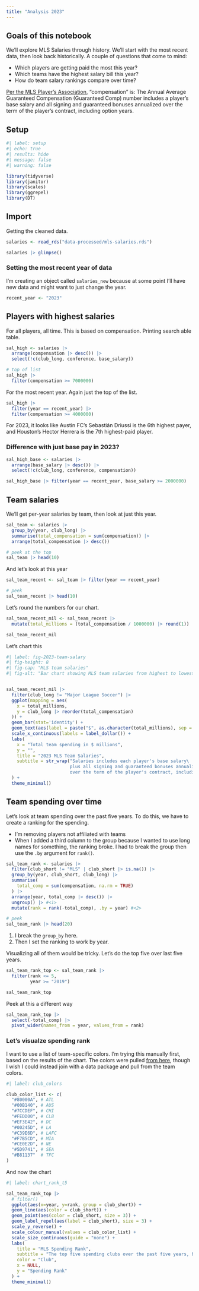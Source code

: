 ```yaml
---
title: "Analysis 2023"
---
```


## Goals of this notebook

We'll explore MLS Salaries through history. We'll start with the most recent data, then look back historically. A couple of questions that come to mind:

- Which players are getting paid the most this year?
- Which teams have the highest salary bill this year?
- How do team salary rankings compare over time?

[Per the MLS Player's Association](https://mlsplayers.org/resources/salary-guide), "compensation" is: The Annual Average Guaranteed Compensation (Guaranteed Comp) number includes a player's base salary and all signing and guaranteed bonuses annualized over the term of the player's contract, including option years.

## Setup

```r
#| label: setup
#| echo: true
#| results: hide
#| message: false
#| warning: false

library(tidyverse)
library(janitor)
library(scales)
library(ggrepel)
library(DT)
```


## Import

Getting the cleaned data.

```r
salaries <- read_rds("data-processed/mls-salaries.rds")

salaries |> glimpse()
```

### Setting the most recent year of data

I'm creating an object called `salaries_new` because at some point I'll have new data and might want to just change the year.

```r
recent_year <- "2023"
```


## Players with highest salaries

For all players, all time. This is based on compensation. Printing search able table.

```r
sal_high <- salaries |> 
  arrange(compensation |> desc()) |> 
  select(!c(club_long, conference, base_salary))

# top of list
sal_high |> 
  filter(compensation >= 7000000)
```

For the most recent year. Again just the top of the list.

```r
sal_high |> 
  filter(year == recent_year) |> 
  filter(compensation >= 4000000)
```

For 2023, it looks like Austin FC's Sebastián Driussi is the 6th highest payer, and Houston's Hector Herrera is the 7th highest-paid player.

### Difference with just base pay in 2023?

```r
sal_high_base <- salaries |> 
  arrange(base_salary |> desc()) |> 
  select(!c(club_long, conference, compensation))

sal_high_base |> filter(year == recent_year, base_salary >= 2000000) 
```


## Team salaries

We'll get per-year salaries by team, then look at just this year.

```r
sal_team <- salaries |> 
  group_by(year, club_long) |> 
  summarise(total_compensation = sum(compensation)) |> 
  arrange(total_compensation |> desc())

# peek at the top
sal_team |> head(10)
```

And let's look at this year

```r
sal_team_recent <- sal_team |> filter(year == recent_year)

# peek
sal_team_recent |> head(10)
```

Let's round the numbers for our chart.

```r
sal_team_recent_mil <- sal_team_recent |> 
  mutate(total_millions = (total_compensation / 1000000) |> round(1))

sal_team_recent_mil
```



Let's chart this

```r
#| label: fig-2023-team-salary
#| fig-height: 8
#| fig-cap: "MLS team salaries"
#| fig-alt: "Bar chart showing MLS team salaries from highest to lowest. Toronto FC tops the list at XXX."


sal_team_recent_mil |> 
  filter(club_long != "Major League Soccer") |> 
  ggplot(mapping = aes(
    x = total_millions,
    y = club_long |> reorder(total_compensation)
  )) +
  geom_bar(stat='identity') +
  geom_text(aes(label = paste("$", as.character(total_millions), sep = "")), color = "white", hjust = 1.25) +
  scale_x_continuous(labels = label_dollar()) +
  labs(
    x = "Total team spending in $ millions",
    y = "",
    title = "2023 MLS Team Salaries",
    subtitle = str_wrap("Salaries includes each player's base salary\
                        plus all signing and guaranteed bonuses annualized\
                        over the term of the player's contract, including option years.")
  ) +
  theme_minimal()
```

## Team spending over time

Let's look at team spending over the past five years. To do this, we have to create a ranking for the spending.

- I'm removing players not affiliated with teams
- When I added a third column to the group because I wanted to use long names for something, the ranking broke. I had to break the group then use the `.by` argument for `rank()`.


```r
sal_team_rank <- salaries |> 
  filter(club_short != "MLS" | club_short |> is.na()) |> 
  group_by(year, club_short, club_long) |> 
  summarise(
    total_comp = sum(compensation, na.rm = TRUE)
  ) |> 
  arrange(year, total_comp |> desc()) |> 
  ungroup() |> #<1>
  mutate(rank = rank(-total_comp), .by = year) #<2>

# peek
sal_team_rank |> head(20)
```


1. I break the `group_by` here.
2. Then I set the ranking to work by year.

Visualizing all of them would be tricky. Let's do the top five over last five years.


```r
sal_team_rank_top <- sal_team_rank |> 
  filter(rank <= 5,
         year >= "2019")

sal_team_rank_top
```

Peek at this a different way

```r
sal_team_rank_top |> 
  select(-total_comp) |> 
  pivot_wider(names_from = year, values_from = rank)
```

### Let's visualze spending rank

I want to use a list of team-specific colors. I'm trying this manually first, based on the results of the chart. The colors were pulled [from here](https://teamcolorcodes.com/soccer/mls-team-color-codes/), though I wish I could instead join with a data package and pull from the team colors.

```r
#| label: club_colors

club_color_list <- c(
  "#80000A", # ATL
  "#00B140", # AUS
  "#7CCDEF", # CHI
  "#FEDD00", # CLB
  "#EF3E42", # DC
  "#00245D", # LA
  "#C39E6D", # LAFC
  "#F7B5CD", # MIA
  "#CE0E2D", # NE
  "#5D9741", # SEA
  "#B81137"  # TFC
)
```


And now the chart

```r
#| label: chart_rank_t5

sal_team_rank_top |> 
  # filter()
  ggplot(aes(x=year, y=rank, group = club_short)) +
  geom_line(aes(color = club_short)) +
  geom_point(aes(color = club_short, size = 3)) +
  geom_label_repel(aes(label = club_short), size = 3) +
  scale_y_reverse() +
  scale_colour_manual(values = club_color_list) +
  scale_size_continuous(guide = "none") +
  labs(
    title = "MLS Spending Rank",
    subtitle = "The top five spending clubs over the past five years, by rank.",
    color = "Club",
    x = NULL,
    y = "Spending Rank"
  ) +
  theme_minimal()
```


